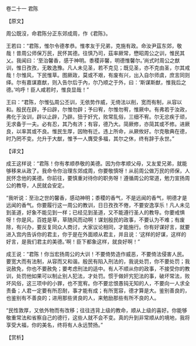 

卷二十一 君陈

【原文】

周公既沒，命君陈分正东郊成周，作《君陈》。

王若曰：“君陈，惟尔令德孝恭。惟孝友于兄弟，克施有政。命汝尹茲东郊，敬哉！昔周公师保万民，民怀其德。往慎乃司，茲率厥常，懋昭周公之训，惟民其乂。我闻曰：‘至治馨香，感于神明。黍稷非馨，明德惟馨尔。’尚式时周公之猷训，惟日孜孜，无敢逸豫。凡人未见圣，若不克见；既见圣，亦不克由圣，尔其戒哉！尔惟风，下民惟草。图厥政，莫或不艰，有废有兴，出入自尔师虞，庶言同则绎。尔有嘉谋嘉猷，则入告尔后于內，尔乃顺之于外，曰：‘斯谋斯猷，惟我后之德。’呜呼！臣人咸若时，惟良显哉！”

王曰：“君陈，尔惟弘周公丕训，无依势作威，无倚法以削，宽而有制，从容以和。殷民在辟，予曰辟，尔惟勿辟；予曰宥，尔惟勿宥，惟厥中。有弗若于汝政，弗化于汝训，辟以止辟，乃辟。狃于奸宄，败常乱俗，三细不宥。尔无忿疾于顽，无求备于一夫。必有忍，其乃有济；有容，德乃大。简厥修，亦简其或不修。进厥良，以率其或不良。惟民生厚，因物有迁。违上所命，从厥攸好。尔克敬典在德，时乃罔不变。允升于大猷，惟予一人膺受多福，其尔之休，终有辞于永世。”

【译文】

成王这样说：“君陈！你有孝顺恭敬的美德。因为你孝顺父母，又友爱兄弟，就能够移来从政了。我命令你治理东郊成周，你要敬慎呀！从前周公做万民的师保，人民怀念他的美德。你前往，要慎重对待你的职务呀！遵循周公的常道，勉力宣扬周公的教导，人民就会安定。

“我听说：至治之世的馨香，感动神明；黍稷的香气，不是远闻的香气，明德才是远闻的香气。你要履行这一周公的教训，日日孜孜不倦，不要安逸享乐！凡人未见到圣道，好象不能见到一样；已经见到圣道，又不能遵行圣人的教导。你要戒惧呀！你是风，百姓是草，草随风而动啊！谋划殷民的政事，不要认为不难；有废除，有兴办，要反复同众人商讨，大家议论相同，才能施行。你有好谋好言，就要进入宫内告诉你的君主，你于是在外面顺从君主，并且说：‘这样的好谋，这样的好言，是我们君主的美德。’啊！臣下都象这样，就良好啊！”

成王说：“君陈！你当宏扬周公的大训！不要倚势造作威恶，不要倚法侵害人民。要宽大而有法制，从容而又和谐。殷民有陷入刑法的，我说处罚，你不要处罚；我说赦免，你也不要赦免；要考虑刑法的适中。有人不顺从你的政事，不接受你的教训，处罚他如果可以制止别人犯法，才处罚。惯于做奸宄犯法的事，破坏常法，败坏风俗，这三项中的小罪，也不宽宥。你不要忿恨愚钝无知的人，不要向一人求全责备；人君一定要有所忍耐，事才能有成；有所宽容，德才算是大。鉴别善良的，也鉴别有不善良的；进用那些贤良的人，来勉励那些有所不良的人。

“民性敦厚，又依外物而有改移；往往违背上级的教命，顺从上级的喜好。你能够敬重常法和省察自己的德行，这些人就不会不变。真的升到非常顺从的境地，我将享受大福，你的美名，终将有人永远赞扬。”

【赏析】

